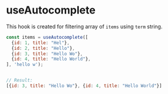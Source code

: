 

<Meta title="Hooks/useAutocomplete" />


# useAutocomplete

This hook is created for filtering array of `items` using `term` string.

```js
const items = useAutocomplete([
  {id: 1, title: "Hel"},
  {id: 2, title: "Hello"},
  {id: 3, title: "Hello Wo"},
  {id: 4, title: "Hello World"},
], 'hello w');


// Result:
[{id: 3, title: "Hello Wo"}, {id: 4, title: "Hello World"}]
```
